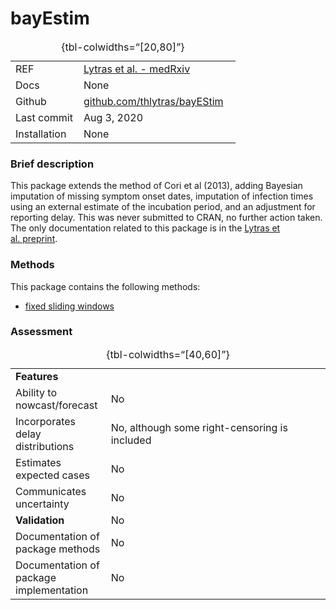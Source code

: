# bayEstim {.unnumbered}

| | 
|:---|:--------|
| REF| [Lytras et al. - medRxiv](https://www.medrxiv.org/content/10.1101/2020.09.19.20198028v1)|
| Docs| None|
| Github| [github.com/thlytras/bayEStim](https://github.com/thlytras/bayEStim) |
| Last commit| Aug 3, 2020|
| Installation | None|
: {tbl-colwidths="[20,80]"}

### Brief description

This package extends the method of Cori et al (2013), adding Bayesian imputation of missing symptom onset dates, imputation of infection times using an external estimate of the incubation period, and an adjustment for reporting delay. This was never submitted to CRAN, no further action taken. The only documentation related to this package is in the [Lytras et al. preprint](https://www.medrxiv.org/content/10.1101/2020.09.19.20198028v1).


### Methods

This package contains the following methods:

- [fixed sliding windows](methods_time.qmd#sec-fixedwindow)


### Assessment

| | 
|:---|:--------|
|<strong>Features</strong>||
| Ability to nowcast/forecast| No|
| Incorporates delay distributions| No, although some right-censoring is included|
| Estimates expected cases| No|
| Communicates uncertainty| No|
|<strong>Validation</strong>| No|
| Documentation of package methods| No|
| Documentation of package implementation| No|
: {tbl-colwidths="[40,60]"}



